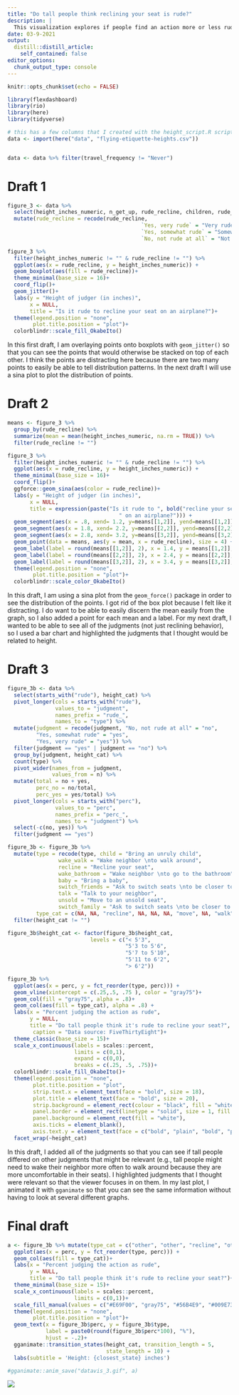 ```yaml
---
title: "Do tall people think reclining your seat is rude?"
description: |
  This visualization explores if people find an action more or less rude when it directly affects them. For example, very tall people may be made extremely uncomfortable when someone reclines their seat. There looks to be a small (and likely insignificant) effect, where respondents who said that the behavior was very rude were slightly taller than those who said it was somewhat rude or not rude at all. Some of the extreme categories have small sample sizes so be cautious drawing any conclusions. 
date: 03-9-2021
output:
  distill::distill_article:
    self_contained: false
editor_options: 
  chunk_output_type: console
---
```



```r
knitr::opts_chunk$set(echo = FALSE)

library(flexdashboard)
library(rio)
library(here)
library(tidyverse)

# this has a few columns that I created with the height_script.R script
data <- import(here("data", "flying-etiquette-heights.csv"))


data <- data %>% filter(travel_frequency != "Never")

```


# Draft 1

```r
figure_3 <- data %>% 
  select(height_inches_numeric, n_get_up, rude_recline, children, rude_baby, rude_child) %>% 
  mutate(rude_recline = recode(rude_recline,
                                          `Yes, very rude` = "Very rude",
                                          `Yes, somewhat rude` = "Somewhat \nrude",
                                          `No, not rude at all` = "Not rude"))

figure_3 %>% 
  filter(height_inches_numeric != "" & rude_recline != "") %>% 
  ggplot(aes(x = rude_recline, y = height_inches_numeric)) +
  geom_boxplot(aes(fill = rude_recline))+
  theme_minimal(base_size = 16)+
  coord_flip()+
  geom_jitter()+
  labs(y = "Height of judger (in inches)",
       x = NULL,
       title = "Is it rude to recline your seat on an airplane?")+
  theme(legend.position = "none",
        plot.title.position = "plot")+
  colorblindr::scale_fill_OkabeIto()
```

In this first draft, I am overlaying points onto boxplots with `geom_jitter()` so that you can see the points that would otherwise be stacked on top of each other. I think the points are distracting here because there are two many points to easily be able to tell distribution patterns. In the next draft I will use a sina plot to plot the distribution of points.


# Draft 2 

```r
means <- figure_3 %>% 
  group_by(rude_recline) %>% 
  summarize(mean = mean(height_inches_numeric, na.rm = TRUE)) %>% 
  filter(rude_recline != "")

figure_3 %>% 
  filter(height_inches_numeric != "" & rude_recline != "") %>% 
  ggplot(aes(x = rude_recline, y = height_inches_numeric)) +
  theme_minimal(base_size = 16)+
  coord_flip()+
  ggforce::geom_sina(aes(color = rude_recline))+
  labs(y = "Height of judger (in inches)",
       x = NULL,
       title = expression(paste("Is it rude to ", bold("recline your seat"), 
                                   " on an airplane?"))) +
  geom_segment(aes(x = .8, xend= 1.2, y=means[[1,2]], yend=means[[1,2]]), size =1 ) +
  geom_segment(aes(x = 1.8, xend= 2.2, y=means[[2,2]], yend=means[[2,2]]), size = 1) +
  geom_segment(aes(x = 2.8, xend= 3.2, y=means[[3,2]], yend=means[[3,2]]), size = 1) +
  geom_point(data = means, aes(y = mean, x = rude_recline), size = 4) +
  geom_label(label = round(means[[1,2]], 2), x = 1.4, y = means[[1,2]], size = 7) +
  geom_label(label = round(means[[2,2]], 2), x = 2.4, y = means[[2,2]], size = 7) +
  geom_label(label = round(means[[3,2]], 2), x = 3.4, y = means[[3,2]], size = 7) +
  theme(legend.position = "none",
        plot.title.position = "plot")+
  colorblindr::scale_color_OkabeIto()
```

In this draft, I am using a sina plot from the `geom_force()` package in order to see the distribution of the points. I got rid of the box plot because I felt like it distracting. I do want to be able to easily discern the mean easily from the graph, so I also added a point for each mean and a label. For my next draft, I wanted to be able to see all of the judgments (not just reclining behavior), so I used a bar chart and highlighted the judgments that I thought would be related to height.

# Draft 3


```r
figure_3b <- data %>% 
  select(starts_with("rude"), height_cat) %>% 
  pivot_longer(cols = starts_with("rude"), 
               values_to = "judgment", 
               names_prefix = "rude_", 
               names_to = "type") %>%
  mutate(judgment = recode(judgment, "No, not rude at all" = "no",
         "Yes, somewhat rude" = "yes",
         "Yes, very rude" = "yes")) %>% 
  filter(judgment == "yes" | judgment == "no") %>% 
  group_by(judgment, height_cat) %>% 
  count(type) %>% 
  pivot_wider(names_from = judgment,
              values_from = n) %>% 
  mutate(total = no + yes,
         perc_no = no/total,
         perc_yes = yes/total) %>% 
  pivot_longer(cols = starts_with("perc"),
               values_to = "perc",
               names_prefix = "perc_",
               names_to = "judgment") %>% 
  select(-c(no, yes)) %>% 
  filter(judgment == "yes")

figure_3b <- figure_3b %>% 
  mutate(type = recode(type, child = "Bring an unruly child",
                wake_walk = "Wake neighbor \nto walk around",
                recline = "Recline your seat",
                wake_bathroom = "Wake neighbor \nto go to the bathroom",
                baby = "Bring a baby",
                switch_friends = "Ask to switch seats \nto be closer to friends",
                talk = "Talk to your neighbor",
                unsold = "Move to an unsold seat",
                switch_family = "Ask to switch seats \nto be closer to family"),
         type_cat = c(NA, NA, "recline", NA, NA, NA, "move", NA, "walk")) %>% 
  filter(height_cat != "")

figure_3b$height_cat <- factor(figure_3b$height_cat, 
                          levels = c("< 5'3", 
                                     "5'3 to 5'6",
                                     "5'7 to 5'10",
                                     "5'11 to 6'2",
                                     "> 6'2"))

```


```r
figure_3b %>% 
  ggplot(aes(x = perc, y = fct_reorder(type, perc))) +
  geom_vline(xintercept = c(.25,.5, .75 ), color = "gray75")+
  geom_col(fill = "gray75", alpha = .8)+
  geom_col(aes(fill = type_cat), alpha = .8) +
  labs(x = "Percent judging the action as rude",
       y = NULL,
       title = "Do tall people think it's rude to recline your seat?",
        caption = "Data source: FiveThirtyEight")+
  theme_classic(base_size = 15)+
  scale_x_continuous(labels = scales::percent,
                     limits = c(0,1),
                     expand = c(0,0),
                     breaks = c(.25, .5, .75))+
  colorblindr::scale_fill_OkabeIto()+ 
  theme(legend.position = "none",
        plot.title.position = "plot",
        strip.text.x = element_text(face = "bold", size = 18),
        plot.title = element_text(face = "bold", size = 20),
        strip.background = element_rect(colour = "black", fill = "white", size = 1),
        panel.border = element_rect(linetype = "solid", size = 1, fill = NA),
        panel.background = element_rect(fill = "white"),
        axis.ticks = element_blank(),
        axis.text.y = element_text(face = c("bold", "plain", "bold", "plain", 'bold', 'plain', 'bold', 'plain', 'bold')))+
  facet_wrap(~height_cat)


```


In this draft, I added all of the judgments so that you can see if tall people differed on other judgments that might be relevant (e.g., tall people might need to wake their neighbor more often to walk around because they are more uncomfortable in their seats). I highlighted  judgments that I thought were relevant so that the viewer focuses in on them. In my last plot, I animated it with `gganimate` so that you can see the same information without having to look at several different graphs.

# Final draft


```r
a <- figure_3b %>% mutate(type_cat = c("other", "other", "recline", "other", "other", "other", "move", "other", "walk")) %>% 
  ggplot(aes(x = perc, y = fct_reorder(type, perc))) +
  geom_col(aes(fill = type_cat))+
  labs(x = "Percent judging the action as rude",
       y = NULL,
       title = "Do tall people think it's rude to recline your seat?")+
  theme_minimal(base_size = 15)+
  scale_x_continuous(labels = scales::percent,
                     limits = c(0,1))+
  scale_fill_manual(values = c("#E69F00", "gray75", "#56B4E9", "#009E73"))+   
  theme(legend.position = "none",
        plot.title.position = "plot")+
  geom_text(x = figure_3b$perc, y = figure_3b$type, 
            label = paste0(round(figure_3b$perc*100), "%"),
            hjust = -.2)+
  gganimate::transition_states(height_cat, transition_length = 5,
                               state_length = 10) +
  labs(subtitle = 'Height: {closest_state} inches')

```

```r
#gganimate::anim_save("datavis_3.gif", a)

```

![](datavis_3.gif)